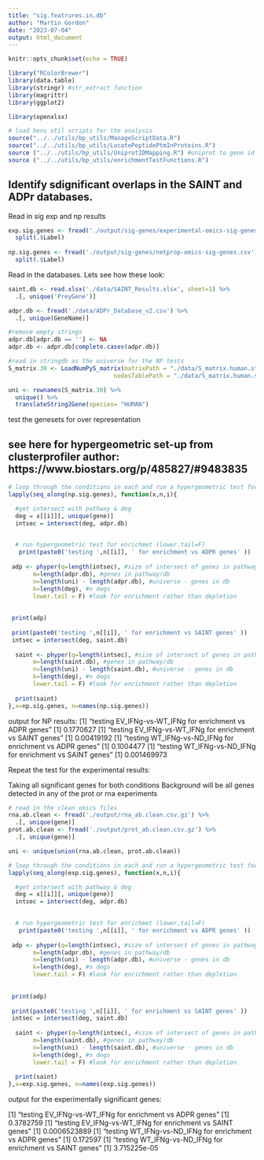 ```yaml
---
title: "sig.featrures.in.db"
author: "Martin Gordon"
date: "2023-07-04"
output: html_document
---
```


```r
knitr::opts_chunk$set(echo = TRUE)
```


```r
library("RColorBrewer") 
library(data.table)
library(stringr) #str_extract function 
library(magrittr)
library(ggplot2)

library(openxlsx)

# load bens util scripts for the analysis
source("../../utils/bp_utils/ManageScriptData.R")
source("../../utils/bp_utils/LocatePeptidePtmInProteins.R")
source ("../../utils/bp_utils/UniprotIDMapping.R") #uniprot to gene id mapping
source ("../../utils/bp_utils/enrichmentTestFunctions.R")

```

## Identify sdignificant overlaps in the SAINT and ADPr databases.


Read in sig exp and np results

```r
exp.sig.genes <- fread('./output/sig-genes/experimental-omics-sig-genes.csv') %>% 
  split(.$Label)
  
np.sig.genes <- fread('./output/sig-genes/netprop-omics-sig-genes.csv') %>% 
  split(.$Label)

```

Read in the databases. Lets see how these look:
```r
saint.db <- read.xlsx('./data/SAINT_Results.xlsx', sheet=1) %>% 
  .[, unique('PreyGene')]

adpr.db <- fread('./data/ADPr_Database_v2.csv') %>% 
  .[, unique(GeneName)] 

#remove empty strings
adpr.db[adpr.db == ''] <- NA
adpr.db <- adpr.db[complete.cases(adpr.db)]

#read in stringdb as the universe for the NP tests
S_matrix.30 <- LoadNumPyS_matrix(matrixPath = "./data/S_matrix.human.string.pr0.30.npy", 
                              nodesTablePath = "./data/S_matrix.human.string.pr0.30.nodeNames.csv" )

uni <- rownames(S_matrix.30) %>% 
  unique() %>% 
  translateString2Gene(species= "HUMAN")
```

test the genesets for over representation

## see here for hypergeometric set-up from clusterprofiler author: https://www.biostars.org/p/485827/#9483835

```r

# loop through the conditions in each and run a hypergeometric test for both conditions
lapply(seq_along(np.sig.genes), function(x,n,i){

  #get intersect with pathway & deg
  deg = x[[i]][, unique(gene)]
  intsec = intersect(deg, adpr.db)

  
  # run hypergeometric test for enrichmet (lower.tail=F)
   print(paste0('testing ',n[[i]], ' for enrichment vs ADPR genes' ))
   
 adp <- phyper(q=length(intsec), #size of intersect of genes in pathway & deg genes
       m=length(adpr.db), #genes in pathway/db
       n=length(uni) - length(adpr.db), #universe - genes in db
       k=length(deg), #n degs
       lower.tail = F) #look for enrichment rather than depletion
  
 
 print(adp)
 
 print(paste0('testing ',n[[i]], ' for enrichment vs SAINT genes' ))
 intsec = intersect(deg, saint.db)
 
  saint <- phyper(q=length(intsec), #size of intersect of genes in pathway & deg
       m=length(saint.db), #genes in pathway/db
       n=length(uni) - length(saint.db), #universe - genes in db
       k=length(deg), #n degs
       lower.tail = F) #look for enrichment rather than depletion
 
  print(saint)
},x=np.sig.genes, n=names(np.sig.genes))

```

output for NP results:
[1] "testing EV_IFNg-vs-WT_IFNg for enrichment vs ADPR genes"
[1] 0.1770627
[1] "testing EV_IFNg-vs-WT_IFNg for enrichment vs SAINT genes"
[1] 0.00419192
[1] "testing WT_IFNg-vs-ND_IFNg for enrichment vs ADPR genes"
[1] 0.1004477
[1] "testing WT_IFNg-vs-ND_IFNg for enrichment vs SAINT genes"
[1] 0.001469973


Repeat the test for the experimental results:

Taking all significant genes for both conditions
Background will be all genes detected in any of the prot or rna experiments
```r
# read in the clean omics files
rna.ab.clean <- fread('./output/rna_ab.clean.csv.gz') %>% 
  .[, unique(gene)]
prot.ab.clean <- fread('./output/prot_ab.clean.csv.gz') %>% 
  .[, unique(gene)]

uni <- unique(union(rna.ab.clean, prot.ab.clean))
```

```r
# loop through the conditions in each and run a hypergeometric test for both conditions
lapply(seq_along(exp.sig.genes), function(x,n,i){

  #get intersect with pathway & deg
  deg = x[[i]][, unique(gene)]
  intsec = intersect(deg, adpr.db)

  
  # run hypergeometric test for enrichmet (lower.tail=F)
   print(paste0('testing ',n[[i]], ' for enrichment vs ADPR genes' ))
   
 adp <- phyper(q=length(intsec), #size of intersect of genes in pathway & deg
       m=length(adpr.db), #genes in pathway/db
       n=length(uni) - length(adpr.db), #universe - genes in db
       k=length(deg), #n degs
       lower.tail = F) #look for enrichment rather than depletion
  
 
 print(adp)
 
 print(paste0('testing ',n[[i]], ' for enrichment vs SAINT genes' ))
 intsec = intersect(deg, saint.db)
 
  saint <- phyper(q=length(intsec), #size of intersect of genes in pathway & deg
       m=length(saint.db), #genes in pathway/db
       n=length(uni) - length(saint.db), #universe - genes in db
       k=length(deg), #n degs
       lower.tail = F) #look for enrichment rather than depletion
 
  print(saint)
},x=exp.sig.genes, n=names(exp.sig.genes))

```
output for the experimentally significant genes:

[1] "testing EV_IFNg-vs-WT_IFNg for enrichment vs ADPR genes"
[1] 0.3782759
[1] "testing EV_IFNg-vs-WT_IFNg for enrichment vs SAINT genes"
[1] 0.0006523889
[1] "testing WT_IFNg-vs-ND_IFNg for enrichment vs ADPR genes"
[1] 0.172597
[1] "testing WT_IFNg-vs-ND_IFNg for enrichment vs SAINT genes"
[1] 3.715225e-05

